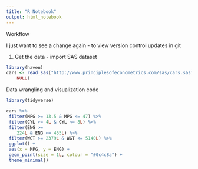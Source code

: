 ```yaml
---
title: "R Notebook"
output: html_notebook
---
```


Workflow 

I just want to see a change again - to view version control updates in git

1. Get the data - import SAS dataset 

```r
library(haven)
cars <- read_sas("http://www.principlesofeconometrics.com/sas/cars.sas7bdat", 
    NULL)
```

Data wrangling and visualization code

```r
library(tidyverse)

cars %>%
 filter(MPG >= 13.5 & MPG <= 47) %>%
 filter(CYL >= 4L & CYL <= 8L) %>%
 filter(ENG >= 
    224L & ENG <= 455L) %>%
 filter(WGT >= 2379L & WGT <= 5140L) %>%
 ggplot() +
 aes(x = MPG, y = ENG) +
 geom_point(size = 1L, colour = "#0c4c8a") +
 theme_minimal()
```

